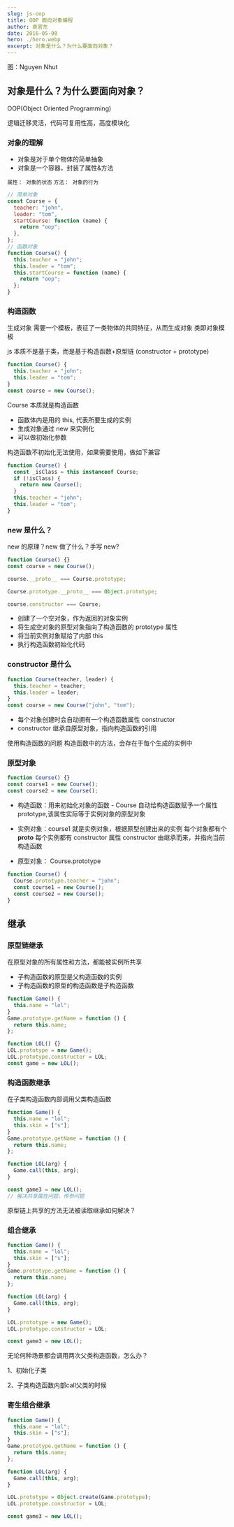 ```yaml
---
slug: js-oop
title: OOP 面向对象编程
author: 袁官东
date: 2016-05-08
hero: ./hero.webp
excerpt: 对象是什么？为什么要面向对象？
---
```


<div className={"img-desc"}>图：Nguyen Nhut</div>

## 对象是什么？为什么要面向对象？

OOP(Object Oriented Programming) 

逻辑迁移灵活，代码可复用性高，高度模块化

### 对象的理解

- 对象是对于单个物体的简单抽象
- 对象是一个容器，封装了属性&方法

`属性： 对象的状态`
`方法： 对象的行为`

```js
// 简单对象
const Course = {
  teacher: "john",
  leader: "tom",
  startCourse: function (name) {
    return "oop";
  },
};
// 函数对象
function Course() {
  this.teacher = "john";
  this.leader = "tom";
  this.startCourse = function (name) {
    return "oop";
  };
}
```

### 构造函数

生成对象
需要一个模板，表征了一类物体的共同特征，从而生成对象
类即对象模板 

js 本质不是基于类，而是基于构造函数+原型链
(constructor + prototype)

```js
function Course() {
  this.teacher = "john";
  this.leader = "tom";
}
const course = new Course();
```

Course 本质就是构造函数

- 函数体内是用的 this, 代表所要生成的实例
- 生成对象通过 new 来实例化
- 可以做初始化参数

构造函数不初始化无法使用，如果需要使用，做如下兼容

```js
function Course() {
  const _isClass = this instanceof Course;
  if (!isClass) {
    return new Course();
  }
  this.teacher = "john";
  this.leader = "tom";
}
```

### new 是什么？

new 的原理？new 做了什么？手写 new?

```js
function Course() {}
const course = new Course();
```

```js
course.__proto__ === Course.prototype;
```

```js
Course.prototype.__proto__ === Object.prototype;
```

```js
course.constructor === Course;
```

- 创建了一个空对象，作为返回的对象实例
- 将生成空对象的原型对象指向了构造函数的 prototype 属性
- 将当前实例对象赋给了内部 this
- 执行构造函数初始化代码

### constructor 是什么

```js
function Course(teacher, leader) {
  this.teacher = teacher;
  this.leader = leader;
}
const course = new Course("john", "tom");
```

- 每个对象创建时会自动拥有一个构造函数属性 constructor
- constructor 继承自原型对象，指向构造函数的引用

使用构造函数的问题
构造函数中的方法，会存在于每个生成的实例中

### 原型对象

```js
function Course() {}
const course1 = new Course();
const course2 = new Course();
```

- 构造函数：用来初始化对象的函数 - Course
  自动给构造函数赋予一个属性 prototype,该属性实际等于实例对象的原型对象

- 实例对象：course1 就是实例对象，根据原型创建出来的实例
  每个对象都有个**proto**
  每个实例都有 constructor 属性
  constructor 由继承而来，并指向当前构造函数

- 原型对象： Course.prototype

```js
function Course() {
  Course.prototype.teacher = "john";
  const course1 = new Course();
  const course2 = new Course();
}
```

## 继承

### 原型链继承

在原型对象的所有属性和方法，都能被实例所共享

- 子构造函数的原型是父构造函数的实例
- 子构造函数的原型的构造函数是子构造函数

```js
function Game() {
  this.name = "lol";
}
Game.prototype.getName = function () {
  return this.name;
};

function LOL() {}
LOL.prototype = new Game();
LOL.prototype.constructor = LOL;
const game = new LOL();
```

### 构造函数继承

在子类构造函数内部调用父类构造函数

```js
function Game() {
  this.name = "lol";
  this.skin = ["s"];
}
Game.prototype.getName = function () {
  return this.name;
};

function LOL(arg) {
  Game.call(this, arg);
}

const game3 = new LOL();
// 解决共享属性问题，传参问题
```

原型链上共享的方法无法被读取继承如何解决？

### 组合继承

```js
function Game() {
  this.name = "lol";
  this.skin = ["s"];
}
Game.prototype.getName = function () {
  return this.name;
};

function LOL(arg) {
  Game.call(this, arg);
}

LOL.prototype = new Game();
LOL.prototype.constructor = LOL;

const game3 = new LOL();
```
无论何种场景都会调用两次父类构造函数，怎么办？

1、初始化子类 

2、子类构造函数内部call父类的时候

### 寄生组合继承
```js
function Game() {
  this.name = "lol";
  this.skin = ["s"];
}
Game.prototype.getName = function () {
  return this.name;
};

function LOL(arg) {
  Game.call(this, arg);
} 

LOL.prototype = Object.create(Game.prototype);
LOL.prototype.constructor = LOL;

const game3 = new LOL();
```

